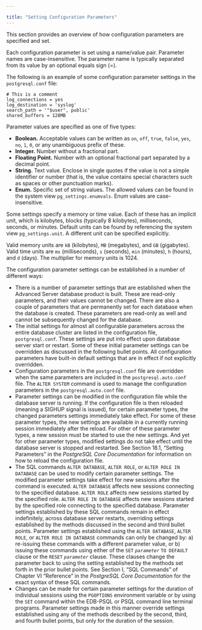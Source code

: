 ---

title: "Setting Configuration Parameters"
---

<div id="setting_configuration_parameters" class="registered_link"></div>

This section provides an overview of how configuration parameters are specified and set.

Each configuration parameter is set using a name/value pair. Parameter names are case-insensitive. The parameter name is typically separated from its value by an optional equals sign (=).

The following is an example of some configuration parameter settings in the `postgresql.conf` file:

```
# This is a comment
log_connections = yes
log_destination = 'syslog'
search_path = '"$user", public'
shared_buffers = 128MB
```

Parameter values are specified as one of five types:

- **Boolean.** Acceptable values can be written as `on`, `off`, `true`, `false`, `yes`, `no`, `1`, `0`, or any unambiguous prefix of these.
-  **Integer.** Number without a fractional part.
- **Floating Point.** Number with an optional fractional part separated by a decimal point.
- **String.** Text value. Enclose in single quotes if the value is not a simple identifier or number (that is, the value contains special characters such as spaces or other punctuation marks).
- **Enum.** Specific set of string values. The allowed values can be found in the system view `pg_settings.enumvals`. Enum values are case-insensitive.

Some settings specify a memory or time value. Each of these has an implicit unit, which is kilobytes, blocks (typically 8 kilobytes), milliseconds, seconds, or minutes. Default units can be found by referencing the system view `pg_settings.unit`. A different unit can be specified explicitly.

Valid memory units are `kB` (kilobytes), `MB` (megabytes), and `GB` (gigabytes). Valid time units are `ms` (milliseconds), `s` (seconds), `min` (minutes), `h` (hours), and `d` (days). The multiplier for memory units is 1024.

The configuration parameter settings can be established in a number of different ways:

- There is a number of parameter settings that are established when the Advanced Server database product is built. These are read-only parameters, and their values cannot be changed. There are also a couple of parameters that are permanently set for each database when the database is created. These parameters are read-only as well and cannot be subsequently changed for the database.
- The initial settings for almost all configurable parameters across the entire database cluster are listed in the configuration file, `postgresql.conf`. These settings are put into effect upon database server start or restart. Some of these initial parameter settings can be overridden as discussed in the following bullet points. All configuration parameters have built-in default settings that are in effect if not explicitly overridden.
- Configuration parameters in the `postgresql.conf` file are overridden when the same parameters are included in the `postgresql.auto.conf` file. The `ALTER SYSTEM` command is used to manage the configuration parameters in the `postgresql.auto.conf` file.
- Parameter settings can be modified in the configuration file while the database server is running. If the configuration file is then reloaded (meaning a SIGHUP signal is issued), for certain parameter types, the changed parameters settings immediately take effect. For some of these parameter types, the new settings are available in a currently running session immediately after the reload. For other of these parameter types, a new session must be started to use the new settings. And yet for other parameter types, modified settings do not take effect until the database server is stopped and restarted. See Section 18.1, “Setting Parameters” in the *PostgreSQL Core Documentation* for information on how to reload the configuration file.
- The SQL commands `ALTER DATABASE`, `ALTER ROLE`, or `ALTER ROLE IN DATABASE` can be used to modify certain parameter settings. The modified parameter settings take effect for new sessions after the command is executed. `ALTER DATABASE` affects new sessions connecting to the specified database. `ALTER ROLE` affects new sessions started by the specified role. `ALTER ROLE IN DATABASE` affects new sessions started by the specified role connecting to the specified database. Parameter settings established by these SQL commands remain in effect indefinitely, across database server restarts, overriding settings established by the methods discussed in the second and third bullet points. Parameter settings established using the `ALTER DATABASE`, `ALTER ROLE`, or `ALTER ROLE IN DATABASE` commands can only be changed by: a) re-issuing these commands with a different parameter value, or b) issuing these commands using either of the `SET` *`parameter`* `TO DEFAULT` clause or the `RESET` *`parameter`* clause. These clauses change the parameter back to using the setting established by the methods set forth in the prior bullet points. See Section I, “SQL Commands” of Chapter VI “Reference” in the *PostgreSQL Core Documentation* for the exact syntax of these SQL commands.
- Changes can be made for certain parameter settings for the duration of individual sessions using the `PGOPTIONS` environment variable or by using the `SET` command within the EDB-PSQL or PSQL command line terminal programs. Parameter settings made in this manner override settings established using any of the methods described by the second, third, and fourth bullet points, but only for the duration of the session.
